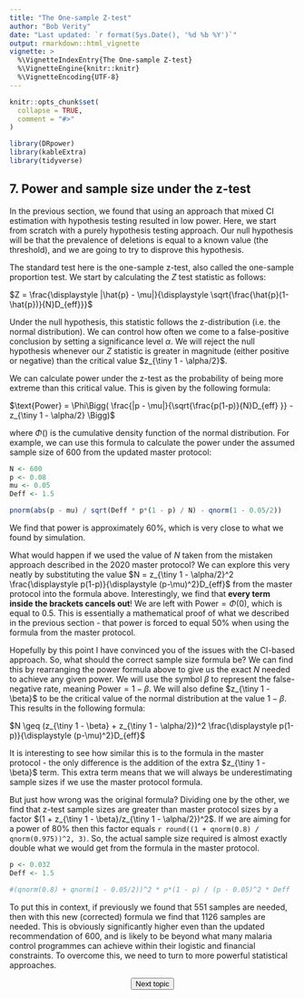 ---
title: "The One-sample Z-test"
author: "Bob Verity"
date: "Last updated: `r format(Sys.Date(), '%d %b %Y')`"
output: rmarkdown::html_vignette
vignette: >
  %\VignetteIndexEntry{The One-sample Z-test}
  %\VignetteEngine{knitr::knitr}
  %\VignetteEncoding{UTF-8}
---

```{r, include = FALSE}
knitr::opts_chunk$set(
  collapse = TRUE,
  comment = "#>"
)
```
```{r, echo=FALSE, message=FALSE, warning=FALSE}
library(DRpower)
library(kableExtra)
library(tidyverse)
```

## 7. Power and sample size under the z-test

In the previous section, we found that using an approach that mixed CI estimation with hypothesis testing resulted in low power. Here, we start from scratch with a purely hypothesis testing approach. Our null hypothesis will be that the prevalence of deletions is equal to a known value (the threshold), and we are going to try to disprove this hypothesis.

The standard test here is the one-sample z-test, also called the one-sample proportion test. We start by calculating the $Z$ test statistic as follows:

$Z = \frac{\displaystyle |\hat{p} - \mu|}{\displaystyle \sqrt{\frac{\hat{p}(1-\hat{p})}{N}D_{eff}}}$

Under the null hypothesis, this statistic follows the z-distribution (i.e. the normal distribution). We can control how often we come to a false-positive conclusion by setting a significance level $\alpha$. We will reject the null hypothesis whenever our $Z$ statistic is greater in magnitude (either positive or negative) than the critical value $z_{\tiny 1 - \alpha/2}$.

We can calculate power under the z-test as the probability of being more extreme than this critical value. This is given by the following formula:

$\text{Power} = \Phi\Bigg( \frac{|p - \mu|}{\sqrt{\frac{p(1-p)}{N}D_{eff} }} - z_{\tiny 1 - \alpha/2} \Bigg)$

where $\Phi()$ is the cumulative density function of the normal distribution. For example, we can use this formula to calculate the power under the assumed sample size of 600 from the updated master protocol:

```{r}
N <- 600
p <- 0.08
mu <- 0.05
Deff <- 1.5

pnorm(abs(p - mu) / sqrt(Deff * p*(1 - p) / N) - qnorm(1 - 0.05/2))
```

We find that power is approximately 60%, which is very close to what we found by simulation.

What would happen if we used the value of $N$ taken from the mistaken approach described in the 2020 master protocol? We can explore this very neatly by substituting the value $N = z_{\tiny 1 - \alpha/2}^2 \frac{\displaystyle p(1-p)}{\displaystyle (p-\mu)^2}D_{eff}$ from the master protocol into the formula above. Interestingly, we find that **every term inside the brackets cancels out**! We are left with $\text{Power} = \Phi(0)$, which is equal to 0.5. This is essentially a mathematical proof of what we described in the previous section - that power is forced to equal 50% when using the formula from the master protocol.

Hopefully by this point I have convinced you of the issues with the CI-based approach. So, what should the correct sample size formula be? We can find this by rearranging the power formula above to give us the exact $N$ needed to achieve any given power. We will use the symbol $\beta$ to represent the false-negative rate, meaning $\text{Power} = 1 - \beta$. We will also define $z_{\tiny 1 - \beta}$ to be the critical value of the normal distribution at the value $1 - \beta$. This results in the following formula:

$N \geq (z_{\tiny 1 - \beta} + z_{\tiny 1 - \alpha/2})^2 \frac{\displaystyle p(1-p)}{\displaystyle (p-\mu)^2}D_{eff}$

It is interesting to see how similar this is to the formula in the master protocol - the only difference is the addition of the extra $z_{\tiny 1 - \beta}$ term. This extra term means that we will always be underestimating sample sizes if we use the master protocol formula.

But just how wrong was the original formula? Dividing one by the other, we find that z-test sample sizes are greater than master protocol sizes by a factor $(1 + z_{\tiny 1 - \beta}/z_{\tiny 1 - \alpha/2})^2$. If we are aiming for a power of 80% then this factor equals `r round((1 + qnorm(0.8) / qnorm(0.975))^2, 3)`. So, the actual sample size required is almost exactly double what we would get from the formula in the master protocol.

```{r, echo=FALSE}
p <- 0.032
Deff <- 1.5

#(qnorm(0.8) + qnorm(1 - 0.05/2))^2 * p*(1 - p) / (p - 0.05)^2 * Deff
```

To put this in context, if previously we found that 551 samples are needed, then with this new (corrected) formula we find that 1126 samples are needed. This is obviously significantly higher even than the updated recommendation of 600, and is likely to be beyond what many malaria control programmes can achieve within their logistic and financial constraints. To overcome this, we need to turn to more powerful statistical approaches.

<p align="center">
<button class="btn btn-primary" onclick="window.location.href='https://mrc-ide.github.io/DRpower/articles/rationale8_power.html';"> Next topic </button>
</p>
